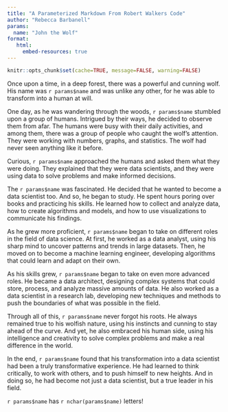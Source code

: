 ---
title: "A Parameterized Markdown From Robert Walkers Code"
author: "Rebecca Barbanell"
params:
  name: "John the Wolf"
format: 
   html:
     embed-resources: true
---

```{r setup, include=FALSE}
knitr::opts_chunk$set(cache=TRUE, message=FALSE, warning=FALSE)
```



Once upon a time, in a deep forest, there was a powerful and cunning wolf. His name was `r params$name` and was unlike any other, for he was able to transform into a human at will.

One day, as he was wandering through the woods,  `r params$name` stumbled upon a group of humans. Intrigued by their ways, he decided to observe them from afar. The humans were busy with their daily activities, and among them, there was a group of people who caught the wolf's attention. They were working with numbers, graphs, and statistics. The wolf had never seen anything like it before.

Curious, `r params$name` approached the humans and asked them what they were doing. They explained that they were data scientists, and they were using data to solve problems and make informed decisions.

The `r params$name` was fascinated. He decided that he wanted to become a data scientist too. And so, he began to study. He spent hours poring over books and practicing his skills. He learned how to collect and analyze data, how to create algorithms and models, and how to use visualizations to communicate his findings.

As he grew more proficient, `r params$name` began to take on different roles in the field of data science. At first, he worked as a data analyst, using his sharp mind to uncover patterns and trends in large datasets. Then, he moved on to become a machine learning engineer, developing algorithms that could learn and adapt on their own.

As his skills grew,  `r params$name` began to take on even more advanced roles. He became a data architect, designing complex systems that could store, process, and analyze massive amounts of data. He also worked as a data scientist in a research lab, developing new techniques and methods to push the boundaries of what was possible in the field.

Through all of this, `r params$name` never forgot his roots. He always remained true to his wolfish nature, using his instincts and cunning to stay ahead of the curve. And yet, he also embraced his human side, using his intelligence and creativity to solve complex problems and make a real difference in the world.

In the end,  `r params$name` found that his transformation into a data scientist had been a truly transformative experience. He had learned to think critically, to work with others, and to push himself to new heights. And in doing so, he had become not just a data scientist, but a true leader in his field.

`r params$name` has  `r nchar(params$name)` letters!